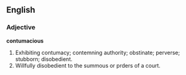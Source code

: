 ==English==

===Adjective===

'''contumacious'''

#Exhibiting contumacy; contemning authority; obstinate; perverse; stubborn; disobedient.
#Willfully disobedient to the summous or prders of a court.